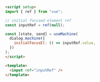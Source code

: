 ```md
<script setup>
import { ref } from "vue";

// initial focused element ref
const inputRef = ref(null);

const [state, send] = useMachine(
  dialog.machine({
    initialFocusEl: () => inputRef.value,
  })
);
</script>

<template>
  <input ref="inputRef" />
</template>
```
